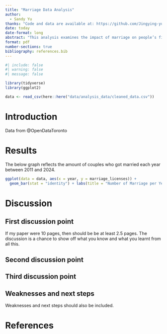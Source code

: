 ```yaml
---
title: "Marriage Data Analysis"
author: 
  - Sandy Yu
thanks: "Code and data are available at: https://github.com/Jingying-yu/marriage_data_analysis.git."
date: today
date-format: long
abstract: "This analysis examines the impact of marriage on people’s financial and social well-being, using data from Toronto. The study uses marriage records and demographic surveys from official Toronto sources to explore how marriage affects factors like income, employment, and divorce rates. The data is analyzed with a regression model to find patterns. The findings show that getting married often leads to higher income and better job stability for individuals. Additionally, marriages that happen later in life are less likely to end in divorce. These insights help highlight how marriage can play a role in improving financial stability and could be useful for family planning and public policies in Toronto."
format: pdf
number-sections: true
bibliography: references.bib
---
```


```r
#| include: false
#| warning: false
#| message: false

library(tidyverse)
library(ggplot2)

data <- read_csv(here::here("data/analysis_data/cleaned_data.csv"))

```


# Introduction

Data from @OpenDataToronto



# Results
The below graph reflects the amount of couples who got married each year between 2011 and 2024.

```r
ggplot(data = data, aes(x = year, y = marriage_licenses)) +
  geom_bar(stat = "identity") + labs(title = "Number of Marriage per Year from 2011 to 2024",x = "Year", y = "Number of Marriage")

```




# Discussion

## First discussion point {#sec-first-point}

If my paper were 10 pages, then should be be at least 2.5 pages. The discussion is a chance to show off what you know and what you learnt from all this. 

## Second discussion point

## Third discussion point

## Weaknesses and next steps

Weaknesses and next steps should also be included.

\newpage

\appendix

# References